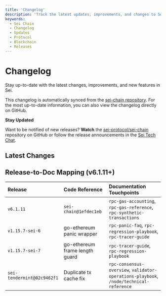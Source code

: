```yaml
---
title: 'Changelog'
description: 'Track the latest updates, improvements, and changes to Sei Chain. Stay informed about new features, bug fixes, and protocol upgrades.'
keywords:
  - Sei Chain
  - Changelog
  - Updates
  - Protocol
  - Blockchain
  - Releases
---
```



# Changelog

Stay up-to-date with the latest changes, improvements, and new features in Sei.

<Callout type="info">This changelog is automatically synced from the [sei-chain repository](https://github.com/sei-protocol/sei-chain/blob/main/CHANGELOG.md). For the most up-to-date information, you can also view the changelog directly on GitHub.</Callout>

<Callout type="info" emoji="🔔">

**Stay Updated**

Want to be notified of new releases? **Watch** the [sei-protocol/sei-chain](https://github.com/sei-protocol/sei-chain) repository on GitHub or follow the release announcements in the [Sei Tech Chat](https://t.me/+KZdhZ1eE-G01NmZk).

</Callout>

## Latest Changes

<RemoteChangelog />

## Release-to-Doc Mapping (v6.1.11+)

| Release                    | Code Reference                 | Documentation Touchpoints                                                              |
| :------------------------- | :----------------------------- | :------------------------------------------------------------------------------------- |
| `v6.1.11`                  | `sei-chain@1efdec1eb`          | `rpc-gas-accounting`, `rpc-gas-reference`, `rpc-synthetic-transactions`                |
| `v1.15.7-sei-6`            | go-ethereum panic wrapper      | `rpc-panic-faq`, `rpc-regression-playbook`, `rpc-tracer-guide`                         |
| `v1.15.7-sei-7`            | go-ethereum frame length guard | `rpc-tracer-guide`, `rpc-regression-playbook`                                          |
| `sei-tendermint@02c9462f1` | Duplicate tx cache fix         | `rpc-consensus-overview`, `validator-operations-playbook`, `/node/technical-reference` |
